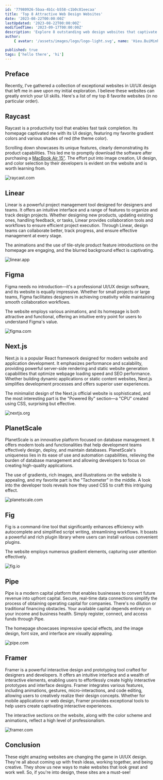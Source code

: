 ```yaml
---
id: '77980926-5baa-4b1c-b558-c1b0c81eecaa'
title: 'Top 8 Attractive Web Design Websites'
date: '2023-08-22T00:00:00Z'
lastUpdated: '2023-08-22T00:00:00Z'
modifiedTime: '2023-09-17T00:00:00Z'
description: 'Explore 8 outstanding web design websites that captivate and inspire. Elevate your design game with these top-notch platforms.'
author:
    { avatar: '/assets/images/logo/logo-light.svg', name: 'Hieu.BuiMinh', github: 'https://github.com/Hieu-BuiMinh' }

published: true
tags: ['hello there', 'hi']
---
```


## Preface

Recently, I've gathered a collection of exceptional websites in UI/UX design that left me in awe upon my initial exploration. I believe these websites can greatly enrich your UI skills. Here's a list of my top 8 favorite websites (in no particular order).

## Raycast

Raycast is a productivity tool that enables fast task completion. Its homepage captivated me with its UI design, featuring my favorite gradient colors and various shades of red (the theme color).

Scrolling down showcases its unique features, clearly demonstrating its product capabilities. This led me to promptly download the software after purchasing a [MacBook Air 15"](/uses). The effort put into image creation, UI design, and color selection by their developers is evident on the website and is worth learning from.

<Image
	src="/assets/images/dev-blog/top-8-attractive-web-design-websites/raycast-com.png"
	width={1920}
	height={1024}
	alt="raycast.com"
/>

<LinkCard href="https://raycast.com" hostname="raycast.com" title="Raycast" />

## Linear

Linear is a powerful project management tool designed for designers and teams. It offers an intuitive interface and a range of features to organize and track design projects. Whether designing new products, updating existing ones, handling feedback, or tasks, Linear provides collaboration tools and workflows to ensure efficient project execution. Through Linear, design teams can collaborate better, track progress, and ensure effective management at every stage.

The animations and the use of tile-style product feature introductions on the homepage are engaging, and the blurred background effect is captivating.

<Image
	src="/assets/images/dev-blog/top-8-attractive-web-design-websites/linear-app.png"
	width={1920}
	height={1024}
	alt="linear.app"
/>

<LinkCard href="https://linear.app" hostname="linear.app" title="Linear" />

## Figma

Figma needs no introduction—it's a professional UI/UX design software, and its website is equally impressive. Whether for small projects or large teams, Figma facilitates designers in achieving creativity while maintaining smooth collaboration workflows.

The website employs various animations, and its homepage is both attractive and functional, offering an intuitive entry point for users to understand Figma's value.

<Image
	src="/assets/images/dev-blog/top-8-attractive-web-design-websites/figma-com.png"
	width={1920}
	height={1024}
	alt="figma.com"
/>

<LinkCard href="https://figma.com" hostname="figma.com" title="Figma" />

## Next.js

Next.js is a popular React framework designed for modern website and application development. It emphasizes performance and scalability, providing powerful server-side rendering and static website generation capabilities that optimize webpage loading speed and SEO performance. Whether building dynamic applications or static content websites, Next.js simplifies development processes and offers superior user experiences.

The minimalist design of the Next.js official website is sophisticated, and the most interesting part is the "Powered By" section—a "CPU" created using CSS, surprising but effective.

<Image
	src="/assets/images/dev-blog/top-8-attractive-web-design-websites/nextjs-org.png"
	width={1920}
	height={1024}
	alt="nextjs.org"
/>

<LinkCard href="https://nextjs.org" hostname="nextjs.org" title="Nextjs" />

## PlanetScale

PlanetScale is an innovative platform focused on database management. It offers modern tools and functionalities that help development teams effectively design, deploy, and maintain databases. PlanetScale's uniqueness lies in its ease of use and automation capabilities, relieving the burden of database management and allowing developers to focus on creating high-quality applications.

The use of gradients, rich images, and illustrations on the website is appealing, and my favorite part is the "Tachometer" in the middle. A look into the developer tools reveals how they used CSS to craft this intriguing effect.

<Image
	src="/assets/images/dev-blog/top-8-attractive-web-design-websites/planetscale-com.png"
	width={1920}
	height={1024}
	alt="planetscale.com"
/>

<LinkCard href="https://planetscale.com" hostname="planetscale.com" title="PlanetScale" />

## Fig

Fig is a command-line tool that significantly enhances efficiency with autocomplete and simplified script writing, streamlining workflows. It boasts a powerful and rich plugin library where users can install various convenient plugins.

The website employs numerous gradient elements, capturing user attention effectively.

<Image
	src="/assets/images/dev-blog/top-8-attractive-web-design-websites/fig-io.png"
	width={1920}
	height={1024}
	alt="fig.io"
/>

<LinkCard href="https://fig.io" hostname="fig.io" title="Fig" />

## Pipe

Pipe is a modern capital platform that enables businesses to convert future revenue into upfront capital. Secure, real-time data connections simplify the process of obtaining operating capital for companies. There's no dilution or traditional financing obstacles. Your available capital depends entirely on your income and business health. Simply register, connect, and access funds through Pipe.

The homepage showcases impressive special effects, and the image design, font size, and interface are visually appealing.

<Image
	src="/assets/images/dev-blog/top-8-attractive-web-design-websites/pipe-com.png"
	width={1920}
	height={1024}
	alt="pipe.com"
/>

<LinkCard href="https://pipe.com" hostname="pipe.com" title="Pipe" />

## Framer

Framer is a powerful interactive design and prototyping tool crafted for designers and developers. It offers an intuitive interface and a wealth of interactive elements, enabling users to effortlessly create highly interactive prototypes and interface designs. Framer integrates various features, including animations, gestures, micro-interactions, and code editing, allowing users to creatively realize their design concepts. Whether for mobile applications or web design, Framer provides exceptional tools to help users create captivating interactive experiences.

The interactive sections on the website, along with the color scheme and animations, reflect a high level of professionalism.

<Image
	src="/assets/images/dev-blog/top-8-attractive-web-design-websites/framer-com.png"
	width={1920}
	height={1024}
	alt="framer.com"
/>

<LinkCard href="https://framer.com" hostname="framer.com" title="Framer" />

## Conclusion

These eight amazing websites are changing the game in UI/UX design. They're all about coming up with fresh ideas, working together, and being creative. They show us new ways to make websites that look great and work well. So, if you're into design, these sites are a must-see!
